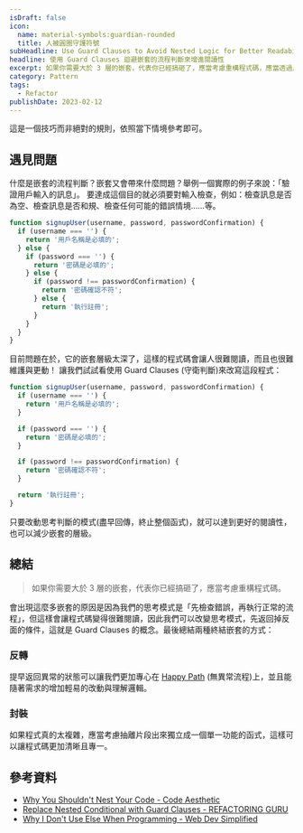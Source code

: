 ```yaml
---
isDraft: false
icon:
  name: material-symbols:guardian-rounded
  title: 人被圓圈守護符號
subHeadline: Use Guard Clauses to Avoid Nested Logic for Better Readability
headline: 使用 Guard Clauses 迴避嵌套的流程判斷來增進閱讀性
excerpt: 如果你需要大於 3 層的嵌套，代表你已經搞砸了，應當考慮重構程式碼，應當透過反轉與封裝程式來重構邏輯。這篇文章將詳細的介紹現有問題以及使用 Guard Clauses 技巧撰寫更好閱讀的代碼，也就是透過反轉邏輯的技巧來撰寫更少嵌套邏輯的程式。
category: Pattern
tags:
  - Refactor
publishDate: 2023-02-12
---
```


<Info type="warning">這是一個技巧而非絕對的規則，依照當下情境參考即可。</Info>

## 遇見問題

什麼是嵌套的流程判斷？嵌套又會帶來什麼問題？舉例一個實際的例子來說：「驗證用戶輸入的訊息」。
要達成這個目的就必須要對輸入檢查，例如：檢查訊息是否為空、檢查訊息是否和規、檢查任何可能的錯誤情境……等。

```javascript
function signupUser(username, password, passwordConfirmation) {
  if (username === '') {
    return '用戶名稱是必填的';
  } else {
    if (password === '') {
      return '密碼是必填的';
    } else {
      if (password !== passwordConfirmation) {
        return '密碼確認不符';
      } else {
        return '執行註冊';
      }
    }
  }
}
```

目前問題在於，它的嵌套層級太深了，這樣的程式碼會讓人很難閱讀，而且也很難維護與更動！
讓我們試試看使用 Guard Clauses (守衛判斷)來改寫這段程式：

```javascript
function signupUser(username, password, passwordConfirmation) {
  if (username === '') {
    return '用戶名稱是必填的';
  }

  if (password === '') {
    return '密碼是必填的';
  }

  if (password !== passwordConfirmation) {
    return '密碼確認不符';
  }

  return '執行註冊';
}
```

只要改動思考判斷的模式(盡早回傳，終止整個函式)，就可以達到更好的閱讀性，也可以減少嵌套的層級。

## 總結

> 如果你需要大於 3 層的嵌套，代表你已經搞砸了，應當考慮重構程式碼。

會出現這麼多嵌套的原因是因為我們的思考模式是「先檢查錯誤，再執行正常的流程」，但這樣會讓程式碼變得很難閱讀，因此我們可以改變思考模式，先返回掉反面的條件，這就是 Guard Clauses 的概念。最後總結兩種終結嵌套的方式：

### 反轉

提早返回異常的狀態可以讓我們更加專心在 [Happy Path](https://en.wikipedia.org/wiki/Happy_path) (無異常流程)上，並且能隨著需求的增加輕易的改動與理解邏輯。

### 封裝

如果程式真的太複雜，應當考慮抽離片段出來獨立成一個單一功能的函式，這樣可以讓程式碼更加清晰且專一。

## 參考資料

- [Why You Shouldn't Nest Your Code - Code Aesthetic](https://www.youtube.com/watch?v=CFRhGnuXG-4)
- [Replace Nested Conditional with Guard Clauses - REFACTORING GURU](https://refactoringguru.cn/replace-nested-conditional-with-guard-clauses)
- [Why I Don't Use Else When Programming - Web Dev Simplified](https://www.youtube.com/watch?v=EumXak7TyQ0)
